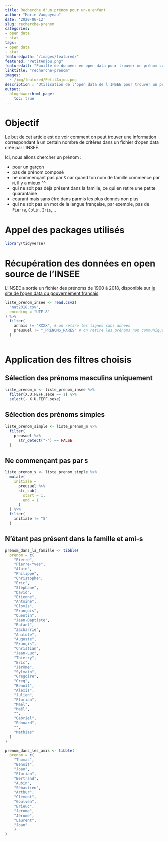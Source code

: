 ```yaml
---
title: Recherche d'un prénom pour un-e enfant  
author: "Marie Vaugoyeau"
date: '2020-06-12'
slug: recherche-prenom
categories:
- open data
- stat
tags:
- open data
- stat
featuredpath: "/images/featured/"
featured: "PetitAnjou.png"
featuredalt: "Fouille de données en open data pour trouver un prénom correspondant aux critères choisis"
linktitle: "recherche-prenom"
images: 
  - /img/featured/PetitAnjou.png  
description : "Utilisation de l'open data de l'INSEE pour trouver un prénom correspondant aux critères choisis" 
output:
  blogdown::html_page:
    toc: true
---
```

  
# Objectif  
  
Le but de cet article est de voir comment on peut trouver une information correspondant à un certain nombre de critères dans un fichier d'open data créé par l'INSEE.  
  
Ici, nous allons chercher un prénom :  

- pour un garçon  
- pas de prénom composé  
- ne commençant pas par `S` car quand ton nom de famille commence par `M`, il y a mieux ^^  
- qui ne soit pas déjà présent dans la famille, ce qui en retire une petite quarantaine  
- courant mais sans être dans parmis les plus donnés non plus  
- qui ne soit pas un mot de la langue française, par exemple, pas de `Pierre`, `Colin`, `Iris`,...  
  
  
# Appel des packages utilisés  
  
```r

library(tidyverse)

```

  
# Récupération des données en open source de l'INSEE  
  
L'INSEE a sortie un fichier des prénoms de 1900 à 2018, disponible sur [le site de l'open data du gouvernement français](https://www.data.gouv.fr/fr/datasets/ficher-des-prenoms-de-1900-a-2018/).  
  
```r

liste_prenom_insee <- read.csv2(
  "nat2018.csv",
  encoding = "UTF-8"
) %>% 
  filter(
    annais != "XXXX", # on retire les lignes sans années
    preusuel != "_PRENOMS_RARES" # on retire les prénoms non communiquées, c'est-à-dire ceux dont le nombre est inférieur à 3 pour une année
  )
  

```
  
  
# Application des filtres choisis  
  
## Sélection des prénoms masculins uniquement  
  
```r

liste_prenom_m <- liste_prenom_insee %>% 
  filter(X.U.FEFF.sexe == 1) %>% 
  select(- X.U.FEFF.sexe)

```
  
  
## Sélection des prénoms simples  
  
```r

liste_prenom_simple <- liste_prenom_m %>% 
  filter(
    preusuel %>% 
      str_detect("-") == FALSE
  )

```
  
  
## Ne commençant pas par `S`  
  
```r

liste_prenom_s <- liste_prenom_simple %>% 
  mutate(
    initiale = 
      preusuel %>% 
      str_sub(
        start = 1,
        end = 1
      )
  ) %>% 
  filter(
    initiale != "S"
  )

```
  
  
## N'étant pas présent dans la famille et ami-s  
  
```r

prenom_dans_la_famille <- tibble(
  prenom = c(
    "Pierre",
    "Pierre-Yves",
    "Alain",
    "Philippe",
    "Christophe",
    "Éric",
    "Stéphane",
    "David",
    "Étienne",
    "Antoine",
    "Clovis",
    "François",
    "Quentin",
    "Jean-Baptiste",
    "Rafael",
    "Zacharrie",
    "Anatole",
    "Auguste",
    "Françis",
    "Christian",
    "Jean-Luc",
    "Thierry",
    "Eric",
    "Jérôme",
    "Sylvain",
    "Grégoire",
    "Greg",
    "Benoît",
    "Alexis",
    "Julien",
    "Florian",
    "Mael",
    "Maël",
    "",
    "Gabriel",
    "Edouard",
    "",
    "Mathias"
  )
)

prenom_dans_les_amis <- tibble(
  prenom = c(
    "Thomas",
    "Benoit",
    "Joao",
    "Florian",
    "Bertrand",
    "Aubin",
    "Sébastien",
    "Arthur",
    "Clément",
    "Goulven",
    "Brieuc",
    "Jerome",
    "Jérome",
    "Laurent",
    "Joan"
    )
)

```

  
  
